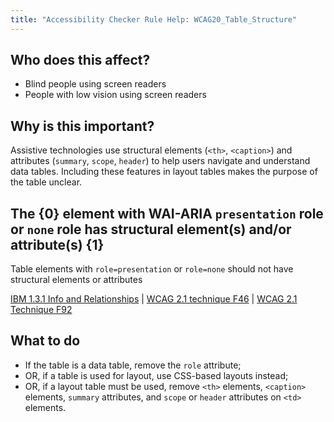 ```yaml
---
title: "Accessibility Checker Rule Help: WCAG20_Table_Structure"
---
```


<div className="toolHelp">
<Row>
<Column colLg={5} colMd={3} colSm={4} className="toolLeft">

## Who does this affect?

* Blind people using screen readers
* People with low vision using screen readers

## Why is this important?

Assistive technologies use structural elements (`<th>`, `<caption>`) and attributes (`summary`, `scope`, `header`) to help users navigate and understand data tables. Including these features in layout tables makes the purpose of the table unclear.

</Column>
<Column colLg={11} colMd={5} colSm={4} className="toolMain">

<div id="locLevel"></div>

## The {0} element with WAI-ARIA `presentation` role or `none` role has structural element(s) and/or attribute(s) {1}
Table elements with `role=presentation` or `role=none` should not have structural elements or attributes

[IBM 1.3.1 Info and Relationships](https://www.ibm.com/able/guidelines/ci162/info_and_relationships.html) | [WCAG 2.1 technique F46](https://www.w3.org/WAI/WCAG21/Techniques/failures/F46.html) | [WCAG 2.1 Technique F92](https://www.w3.org/WAI/WCAG21/Techniques/failures/F92.html)

<div id="locSnippet"></div>

## What to do

 * If the table is a data table, remove the `role` attribute;
 * OR, if a table is used for layout, use CSS-based layouts instead;
 * OR, if a layout table must be used, remove `<th>` elements, `<caption>` elements, `summary` attributes, and `scope` or `header` attributes on `<td>` elements.

</Column>
</Row>
</div>
